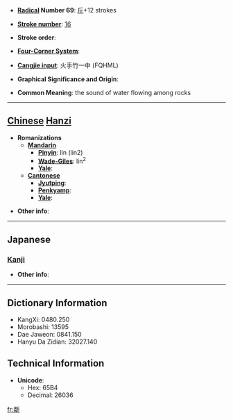 * '''[[Wiktionary:Chinese radical index| Radical]] Number 69''': [[Wiktionary:Chinese radical index 斤|斤]]+12 strokes

* '''[[Wiktionary:Chinese total strokes index|Stroke number]]''': [[Wiktionary:Chinese total strokes index 16|16]]

* '''Stroke order''': 

* '''[[Wiktionary:Chinese four corner index|Four-Corner System]]''': 

* '''[[Wiktionary:Chinese Cangjie index|Cangjie input]]''': 火手竹一中 (FQHML)

* '''Graphical Significance and Origin''': 

* '''Common Meaning''': the sound of water flowing among rocks

----

== [[Chinese]] [[Hanzi]] ==

* '''Romanizations'''
** '''[[Mandarin]]'''
*** '''[[Pinyin]]''': lín (lin2)
*** '''[[Wade-Giles]]''': lin<sup>2</sup>
*** '''[[Yale]]''': 
** '''[[Cantonese]]'''
*** '''[[Jyutping]]''':
*** '''[[Penkyamp]]''': 
*** '''[[Yale]]''': 

* '''Other info''': 

----

==Japanese==
===[[Kanji]]===
{{kanji|on readings=[[りん]] (rin)|kun readings=}}

* '''Other info''':  

----

== Dictionary Information ==

* KangXi: 0480.250
* Morobashi: 13595
* Dae Jaweon: 0841.150
* Hanyu Da Zidian: 32027.140

== Technical Information ==

* '''Unicode''':
** Hex: 65B4
** Decimal: 26036

[[fr:斴]]